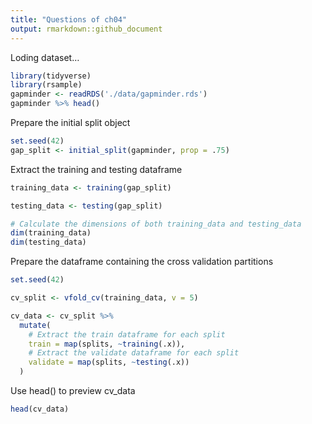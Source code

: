 ```yaml
---
title: "Questions of ch04"
output: rmarkdown::github_document
---
```


Loding dataset...

```r
library(tidyverse)
library(rsample)
gapminder <- readRDS('./data/gapminder.rds')
gapminder %>% head()
```

Prepare the initial split object
```r
set.seed(42)
gap_split <- initial_split(gapminder, prop = .75)
```

Extract the training and testing dataframe

```r

training_data <- training(gap_split)

testing_data <- testing(gap_split)

# Calculate the dimensions of both training_data and testing_data
dim(training_data)
dim(testing_data)
```


Prepare the dataframe containing the cross validation partitions

```r
set.seed(42)

cv_split <- vfold_cv(training_data, v = 5)

cv_data <- cv_split %>% 
  mutate(
    # Extract the train dataframe for each split
    train = map(splits, ~training(.x)), 
    # Extract the validate dataframe for each split
    validate = map(splits, ~testing(.x))
  )
```


Use head() to preview cv_data
```r
head(cv_data)
```



```r

```



```r

```



```r

```



```r

```



```r

```



```r

```



```r

```



```r

```



```r

```



```r

```



```r

```



```r

```



```r

```



```r

```



```r

```



```r

```



```r

```


```r

```
